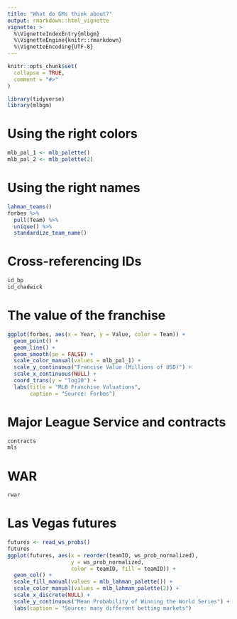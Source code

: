 ```yaml
---
title: "What do GMs think about?"
output: rmarkdown::html_vignette
vignette: >
  %\VignetteIndexEntry{mlbgm}
  %\VignetteEngine{knitr::rmarkdown}
  %\VignetteEncoding{UTF-8}
---
```


```r
knitr::opts_chunk$set(
  collapse = TRUE,
  comment = "#>"
)
```

```r
library(tidyverse)
library(mlbgm)
```

# Using the right colors

```r
mlb_pal_1 <- mlb_palette()
mlb_pal_2 <- mlb_palette(2)
```

# Using the right names

```r
lahman_teams()
forbes %>%
  pull(Team) %>%
  unique() %>%
  standardize_team_name()
```

# Cross-referencing IDs

```r
id_bp
id_chadwick
```

# The value of the franchise

```r
ggplot(forbes, aes(x = Year, y = Value, color = Team)) + 
  geom_point() + 
  geom_line() + 
  geom_smooth(se = FALSE) + 
  scale_color_manual(values = mlb_pal_1) + 
  scale_y_continuous("Francise Value (Millions of USD)") + 
  scale_x_continuous(NULL) + 
  coord_trans(y = "log10") + 
  labs(title = "MLB Franchise Valuations",
       caption = "Source: Forbes")
```

# Major League Service and contracts

```r
contracts
mls
```

# WAR

```r
rwar
```

# Las Vegas futures


```r
futures <- read_ws_probs()
futures
ggplot(futures, aes(x = reorder(teamID, ws_prob_normalized), 
                    y = ws_prob_normalized, 
                    color = teamID, fill = teamID)) +
  geom_col() + 
  scale_fill_manual(values = mlb_lahman_palette()) + 
  scale_color_manual(values = mlb_lahman_palette(2)) + 
  scale_x_discrete(NULL) +
  scale_y_continuous("Mean Probability of Winning the World Series") + 
  labs(caption = "Source: many different betting markets")
```
